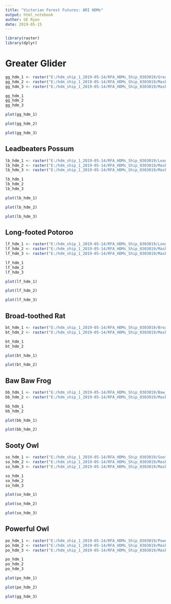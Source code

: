 ```yaml
---
title: "Victorian Forest Futures: ARI HDMs"
output: html_notebook
author: GE Ryan
date: 2019-05-15
---
```


```r
library(raster)
library(dplyr)
```
# Greater Glider

```r
gg_hdm_1 <- raster("E:/hdm_ship_1_2019-05-14/RFA_HDMs_Ship_0303019/Greater_Glider_Spp011133")
gg_hdm_2 <- raster("E:/hdm_ship_1_2019-05-14/RFA_HDMs_Ship_0303019/Masked/Greater_Glider_Masked_2019")
gg_hdm_3 <- raster("E:/hdm_ship_1_2019-05-14/RFA_HDMs_Ship_0303019/Masked/Greater_Glider_Masked_2019.tif")

gg_hdm_1
gg_hdm_2
gg_hdm_3
```

```r
plot(gg_hdm_1)
```

```r
plot(gg_hdm_2)
```

```r
plot(gg_hdm_3)
```
## Leadbeaters Possum
```r
lb_hdm_1 <- raster("E:/hdm_ship_1_2019-05-14/RFA_HDMs_Ship_0303019/Leadbeaters_Possum_Spp011141")
lb_hdm_2 <- raster("E:/hdm_ship_1_2019-05-14/RFA_HDMs_Ship_0303019/Masked/Leadbeaters_Possum_Masked_2019")
lb_hdm_3 <- raster("E:/hdm_ship_1_2019-05-14/RFA_HDMs_Ship_0303019/Masked/Leadbeaters_Possum_Masked_20191.tif")

lb_hdm_1
lb_hdm_2
lb_hdm_3
```

```r
plot(lb_hdm_1)
```

```r
plot(lb_hdm_2)
```

```r
plot(lb_hdm_3)
```

## Long-footed Potoroo
```r
lf_hdm_1 <- raster("E:/hdm_ship_1_2019-05-14/RFA_HDMs_Ship_0303019/Long_footed_Potoroo_Spp011179")
lf_hdm_2 <- raster("E:/hdm_ship_1_2019-05-14/RFA_HDMs_Ship_0303019/Masked/Long_footeed_Potoroo_Masked_2019")
lf_hdm_3 <- raster("E:/hdm_ship_1_2019-05-14/RFA_HDMs_Ship_0303019/Masked/Long_footed_Potoroo_Masked.tif")

lf_hdm_1
lf_hdm_2
lf_hdm_3
```

```r
plot(lf_hdm_1)
```

```r
plot(lf_hdm_2)
```

```r
plot(lf_hdm_3)
```

## Broad-toothed Rat
```r
bt_hdm_1 <- raster("E:/hdm_ship_1_2019-05-14/RFA_HDMs_Ship_0303019/Broad_toothed_Rat_Spp011438")
bt_hdm_2 <- raster("E:/hdm_ship_1_2019-05-14/RFA_HDMs_Ship_0303019/Masked/Broad_toothed_Rat_Masked_2019")

bt_hdm_1
bt_hdm_2
```

```r
plot(bt_hdm_1)
```

```r
plot(bt_hdm_2)
```

## Baw Baw Frog
```r
bb_hdm_1 <- raster("E:/hdm_ship_1_2019-05-14/RFA_HDMs_Ship_0303019/Baw_Baw_Frog_Spp013106")
bb_hdm_2 <- raster("E:/hdm_ship_1_2019-05-14/RFA_HDMs_Ship_0303019/Masked/Baw_Baw_Frog_Masked.tif")

bb_hdm_1
bb_hdm_2
```

```r
plot(bb_hdm_1)
```

```r
plot(bb_hdm_2)
```

## Sooty Owl
```r
so_hdm_1 <- raster("E:/hdm_ship_1_2019-05-14/RFA_HDMs_Ship_0303019/Sooty_Owl_Spp010253")
so_hdm_2 <- raster("E:/hdm_ship_1_2019-05-14/RFA_HDMs_Ship_0303019/Masked/Sooty_Owl_Masked_2019")
so_hdm_3 <- raster("E:/hdm_ship_1_2019-05-14/RFA_HDMs_Ship_0303019/Masked/Sooty_Owl_Masked_20191.tif")

so_hdm_1
so_hdm_2
so_hdm_3
```

```r
plot(so_hdm_1)
```

```r
plot(so_hdm_2)
```

```r
plot(so_hdm_3)
```

## Powerful Owl
```r
po_hdm_1 <- raster("E:/hdm_ship_1_2019-05-14/RFA_HDMs_Ship_0303019/Powerful_Owl_Spp010248")
po_hdm_2 <- raster("E:/hdm_ship_1_2019-05-14/RFA_HDMs_Ship_0303019/Masked/Powerful_Owl_Masked_2019")
po_hdm_3 <- raster("E:/hdm_ship_1_2019-05-14/RFA_HDMs_Ship_0303019/Masked/Powerful_Owl_Masked_20191tif.tif")

po_hdm_1
po_hdm_2
po_hdm_3
```

```r
plot(po_hdm_1)
```

```r
plot(po_hdm_2)
```

```r
plot(gg_hdm_3)
```
